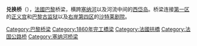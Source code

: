 {{Infobox_Bridge
|bridge_name=兑换桥
|native_name=Pont au Change
|image=Pont au Change.JPG
|caption=兑换桥，摄于2010年
|crosses=[[塞纳河|塞纳河]]
|locale={{FRA}}[[巴黎市|巴黎市]]
|design=[[拱桥|拱桥]]，[[砌体结构|砌体结构]]
|length=103 m
|width=30 m
|designed_by=[[保罗·马丁_(法国工程师)|保罗·马丁 (法国工程师)]]（{{lang-fr|Paul-Martin Gallocher de Lagalisserie}}）
|begin=1858年
|complete=1860年
|coordinates={{coord|48|51|24|N|2|20|48|E}}
| downstream = [[新橋_(巴黎)|新橋]]
| upstream = [[聖母橋|聖母橋]]
|extra=
}}
'''兑换桥'''（{{lang-fr|Pont au Change}}），[[法國|法國]][[巴黎|巴黎]]桥梁，横跨[[塞纳河|塞纳河]]以及河流中间的[[西岱岛|西岱岛]]。桥梁连接[[巴黎第一区|第一区]]的[[正义宫_(巴黎)|正义宫]]和[[巴黎古监狱|巴黎古监狱]]以及[[右岸|右岸]][[巴黎第四区|第四区]]的[[沙特莱剧院|沙特莱剧院]]。

{{France-stub}}
{{Commons|Category:Pont au Change}}

[[Category:巴黎桥梁|Category:巴黎桥梁]]
[[Category:1860年完工橋梁|Category:1860年完工橋梁]]
[[Category:法國拱橋|Category:法國拱橋]]
[[Category:法国公路桥|Category:法国公路桥]]
[[Category:塞纳河桥梁|Category:塞纳河桥梁]]